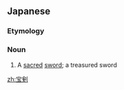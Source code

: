 {{also|宝剑}}
==Japanese==
{{ja-kanjitab|ほう|けん|yomi=o}}

===Etymology===
{{ja-compound|宝|ほう|剣|けん|t1=treasure|t2=sword}}

===Noun===
{{ja-noun|ほうけん}}

# A [[sacred]] [[sword]]; a treasured sword

[[zh:宝剣]]
